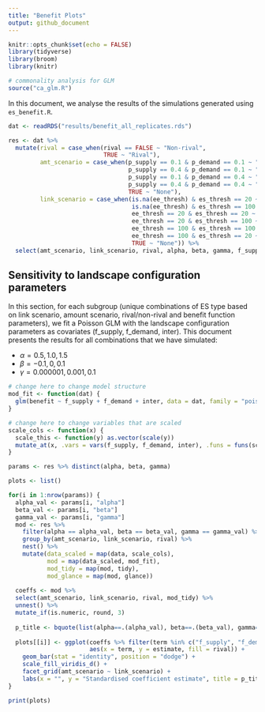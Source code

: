 ```yaml
---
title: "Benefit Plots"
output: github_document
---
```


```r
knitr::opts_chunk$set(echo = FALSE)
library(tidyverse)
library(broom)
library(knitr)

# commonality analysis for GLM
source("ca_glm.R")
```

In this document, we analyse the results of the simulations generated using `es_benefit.R`. 

```r
dat <- readRDS("results/benefit_all_replicates.rds")
```

```r
res <- dat %>% 
  mutate(rival = case_when(rival == FALSE ~ "Non-rival",
                           TRUE ~ "Rival"),
         amt_scenario = case_when(p_supply == 0.1 & p_demand == 0.1 ~ "LowS_LowD",
                                  p_supply == 0.4 & p_demand == 0.1 ~ "HighS_LowD",
                                  p_supply == 0.1 & p_demand == 0.4 ~ "LowS_HighD",
                                  p_supply == 0.4 & p_demand == 0.4 ~ "HighS_HighD",
                                  TRUE ~ "None"),
         link_scenario = case_when(is.na(ee_thresh) & es_thresh == 20 ~ "NoSS_ProxSD",
                                   is.na(ee_thresh) & es_thresh == 100 ~ "NoSS_FullSD",
                                   ee_thresh == 20 & es_thresh == 20 ~ "ProxSS_ProxSD",
                                   ee_thresh == 20 & es_thresh == 100 ~ "ProxSS_FullSD",
                                   ee_thresh == 100 & es_thresh == 100 ~ "FullSS_FullSD",
                                   ee_thresh == 100 & es_thresh == 20 ~ "FullSS_ProxSD",
                                   TRUE ~ "None")) %>% 
  select(amt_scenario, link_scenario, rival, alpha, beta, gamma, f_supply, f_demand, inter, benefit)
```

## Sensitivity to landscape configuration parameters

In this section, for each subgroup (unique combinations of ES type based on link scenario, amount scenario, rival/non-rival and benefit function parameters), we fit a Poisson GLM with the landscape configuration parameters as covariates (f_supply, f_demand, inter). This document presents the results for all combinations that we have simulated: 

- $\alpha = 0.5, 1.0, 1.5$
- $\beta = -0.1, 0, 0.1$
- $\gamma = 0.000001, 0.001, 0.1$

```r
# change here to change model structure
mod_fit <- function(dat) {
  glm(benefit ~ f_supply + f_demand + inter, data = dat, family = "poisson")
}

# change here to change variables that are scaled
scale_cols <- function(x) {
  scale_this <- function(y) as.vector(scale(y))
  mutate_at(x, .vars = vars(f_supply, f_demand, inter), .funs = funs(scale_this))
}
```

```r
params <- res %>% distinct(alpha, beta, gamma)

plots <- list()

for(i in 1:nrow(params)) {
  alpha_val <- params[i, "alpha"]
  beta_val <- params[i, "beta"]
  gamma_val <- params[i, "gamma"]
  mod <- res %>% 
    filter(alpha == alpha_val, beta == beta_val, gamma == gamma_val) %>% 
    group_by(amt_scenario, link_scenario, rival) %>% 
    nest() %>% 
    mutate(data_scaled = map(data, scale_cols),
           mod = map(data_scaled, mod_fit),
           mod_tidy = map(mod, tidy),
           mod_glance = map(mod, glance))
  
  coeffs <- mod %>% 
  select(amt_scenario, link_scenario, rival, mod_tidy) %>% 
  unnest() %>% 
  mutate_if(is.numeric, round, 3) 
  
  p_title <- bquote(list(alpha==.(alpha_val), beta==.(beta_val), gamma==.(gamma_val)))
  
  plots[[i]] <- ggplot(coeffs %>% filter(term %in% c("f_supply", "f_demand", "inter")), 
                       aes(x = term, y = estimate, fill = rival)) + 
    geom_bar(stat = "identity", position = "dodge") + 
    scale_fill_viridis_d() + 
    facet_grid(amt_scenario ~ link_scenario) + 
    labs(x = "", y = "Standardised coefficient estimate", title = p_title)
}
```

```r
print(plots)
```